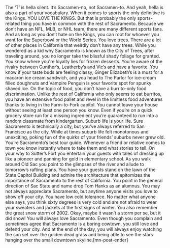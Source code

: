 The ‘T’ is hella silent.
It’s Sacramen-no, not Sacramen-to. And yeah, hella is also a part of your vocabulary.
When it comes to sports the only definitive is the Kings.
YOU LOVE THE KINGS. But that is probably the only sports-related thing you have in common with the rest of Sacramento. Because we don’t have an NFL, MLB, or NHL team, there are many different sports fans. And as long as you don’t hate on the Kings, you can root for whoever you want for the Superbowl or the World Series.
You love trees.
There are a lot of other places in California that weirdly don’t have any trees. While you wondered as a kid why Sacramento is known as the City of Trees, after traveling around, you no longer take the blissful shady foliage for granted.
You know where you're loyalty lies for frozen desserts.
You’re aware of the rivalry between Gunther’s, Leatherby’s and Vic’s and have a favorite. You know if your taste buds are feeling classy, Ginger Elizabeth’s is a must for a macaron ice cream sandwich, and you head to The Parlor for ice-cream filled doughnuts and Vampire Penguin is your favorite spot for spunky shaved ice.
On the topic of food, you don’t have a burrito-only food discrimination.
Unlike the rest of California who only seems to eat burritos, you have an extensive food pallet and revel in the limitless food adventures thanks to living in the Farm-to-Fork capitol.
You cannot leave your house without seeing at least one person you know.
Even if you’re on a quick grocery store run for a missing ingredient you’re guaranteed to run into a random classmate from kindergarten.
Suburb life is your life.
Sure Sacramento is technically a city, but you’ve always referred to San Francisco as the city. While at times suburb life felt monotonous and unexciting, poking fun of the quirks of your friends’ suburbs never grew old.
You’re Sacramento’s best tour guide.
Whenever a friend or relative comes to town you know instantly where to take them and what stories to tell. On your way to Sutter’s Fort you entertain your guests with tales of dressing up like a pioneer and panning for gold in elementary school. As you walk around Old Sac you point to the glimpses of the river and allude to tomorrow’s rafting plans. You have your guests stand on the lawn of the State Capitol Building and admire the architecture that epitomizes the importance of Sacramento to the rest of California. You point in the general direction of Sac State and name drop Tom Hanks as an alumnus. You may not always appreciate Sacramento, but anytime anyone visits you love to show off your city.
You have low cold tolerance.
No matter what anyone else says, you think sixty degrees is very cold and are not afraid to wear your sweaters and jackets at the first signs of winter. You also remember the great snow storm of 2002. Okay, maybe it wasn’t a storm per se, but it did snow!
You will always love Sacramento.
Even though you complain and sometimes agree that Sacramento is a boring cowtown, you still love and defend your city. And at the end of the day, you will always enjoy watching the sun set over the golden dead grass and being able to see the stars hanging over the small downtown skyline.[mn-post-ender]